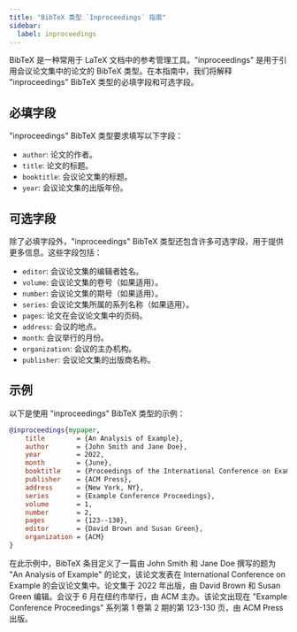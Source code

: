 ```yaml
---
title: "BibTeX 类型 `Inproceedings` 指南"
sidebar:
  label: inproceedings
---
```



BibTeX 是一种常用于 LaTeX 文档中的参考管理工具。"inproceedings" 是用于引用会议论文集中的论文的 BibTeX 类型。在本指南中，我们将解释 "inproceedings" BibTeX 类型的必填字段和可选字段。

<CiteDrive/>

## 必填字段

"inproceedings" BibTeX 类型要求填写以下字段：

-   `author`: 论文的作者。
-   `title`: 论文的标题。
-   `booktitle`: 会议论文集的标题。
-   `year`: 会议论文集的出版年份。

## 可选字段

除了必填字段外，"inproceedings" BibTeX 类型还包含许多可选字段，用于提供更多信息。这些字段包括：

-   `editor`: 会议论文集的编辑者姓名。
-   `volume`: 会议论文集的卷号（如果适用）。
-   `number`: 会议论文集的期号（如果适用）。
-   `series`: 会议论文集所属的系列名称（如果适用）。
-   `pages`: 论文在会议论文集中的页码。
-   `address`: 会议的地点。
-   `month`: 会议举行的月份。
-   `organization`: 会议的主办机构。
-   `publisher`: 会议论文集的出版商名称。

## 示例

以下是使用 "inproceedings" BibTeX 类型的示例：

```bibtex
@inproceedings{mypaper,
	title        = {An Analysis of Example},
	author       = {John Smith and Jane Doe},
	year         = 2022,
	month        = {June},
	booktitle    = {Proceedings of the International Conference on Example},
	publisher    = {ACM Press},
	address      = {New York, NY},
	series       = {Example Conference Proceedings},
	volume       = 1,
	number       = 2,
	pages        = {123--130},
	editor       = {David Brown and Susan Green},
	organization = {ACM}
}
```

在此示例中，BibTeX 条目定义了一篇由 John Smith 和 Jane Doe 撰写的题为 "An Analysis of Example" 的论文，该论文发表在 International Conference on Example 的会议论文集中。论文集于 2022 年出版，由 David Brown 和 Susan Green 编辑。会议于 6 月在纽约市举行，由 ACM 主办。该论文出现在 "Example Conference Proceedings" 系列第 1 卷第 2 期的第 123-130 页，由 ACM Press 出版。
